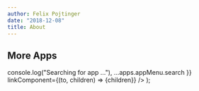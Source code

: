 ```yaml
---
author: Felix Pojtinger
date: "2018-12-08"
title: About
---
```



  <Base head={about.head} background={about.background}>
    <Paper dangerouslySetInnerHTML={{ __html: readme }} />
    <Paper>
      <h2>More Apps</h2>
      <AppMenu
        apps={apps.appMenu.apps}
        search={{
          onSearch: () => console.log("Searching for app ..."),
          ...apps.appMenu.search
        }}
        linkComponent={(to, children) => <Link to={to}>{children}</Link>}
      />
    </Paper>
  </Base>
);
